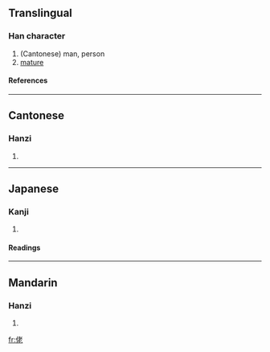 ==Translingual==
===Han character===
{{Han char|rad=人|as=06|sn=8|four=2421<sub>1</sub>|canj=人十大心 (OJKP)}}
# (Cantonese) man, person
# [[mature]]
====References====
{{Han ref|kx=0100.090|dkj=00548|dj=0212.050|hdz=10144.020|uh=4F6C|ud=20332|bh=A8D0|bd=43216}}
----
==Cantonese==
===Hanzi===
{{yue-hanzi|jyut=|y=lou2}}
# {{defn|Cantonese}}
----
==Japanese==
===Kanji===
{{ja-kanji|grade=|rs=人06}}
# {{defn|Japanese}} 
====Readings====
{{ja-readings|on=[[りょう]] (ryō), [[ろ]] (ro), [[ろう]] (rō)|kun=[[おおきい]] (ookii)}}
----
==Mandarin==
===Hanzi===
{{cmn-hanzi|pin=[[lǎo]] (lao3)|wg=lao<sup>3</sup>}}
# {{defn|Mandarin}}

[[fr:佬]]